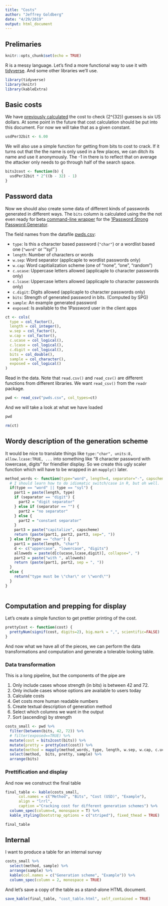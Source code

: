 ```yaml
---
title: "Costs"
author: "Jeffrey Goldberg"
date: "4/29/2019"
output: html_document
---
```


## Prelimaries

```r
knitr::opts_chunk$set(echo = TRUE)
```

R is a messy language. Let's find a more functional way to use it with [tidyverse](https://www.tidyverse.org). And some other libraries we'll use.

```r
library(tidyverse)
library(knitr)
library(kableExtra)
```
## Basic costs

We have [previously calculated](https://discussions.agilebits.com/discussion/comment/470503/#Comment_470503) the cost to check \(2^{32}\) guesses is six US dollars. At some point in the future that cost calculation should be put into this document. For now we will take that as a given constant.

```r
usdPer32bit <- 6.00
```

We will also use a simple function for getting from bits to cost to crack. If it turns out that the the name is only used in a few places, we can ditch its name and use it anonymously. The -1 in there is to reflect that on average the attacker only needs to go through half of the search space.

```r
bits2cost <- function(b) {
  usdPer32bit * 2^((b - 32) - 1)
}
```

## Password data

Now we should also create some data of different kinds of passwords generated in different ways. The `bits` column is calculated using the the not even ready for beta [command-line wrapper](https://github.com/1Password/spg/tree/master/cmd/opgen) for the [1Password Strong Password Generator](https://github.com/1Password/spg "Github: 1Password SPG").

The field names from the datafile [pwds.csv](./pwds.csv):

- `type`: Is this a character based password (`"char"`) or a wordlist based one (`"word"` or '"syl"`)
- `length`: Number of characters or words
- `w.sep`: Word separator (applicaple to wordlist passwords only)
- `w.cap`: Word capitialization scheme (one of "none", "one", "random")
- `c.ucase`: Uppercase letters allowed (applicaple to character passwords only)
- `c.lcase`: Uppercase letters allowed (applicaple to character passwords only)
- `c.digit`: Digits allowed (applicaple to character passwords only)
- `bits`: Strength of generated password in bits. (Computed by SPG)
- `sample`: An example generated password
- `exposed`: Is available to the 1Password user in the client apps

```r
ct <- cols(
  type = col_factor(),
  length = col_integer(),
  w.sep = col_factor(),
  w.cap = col_factor(),
  c.ucase = col_logical(),
  c.lcase = col_logical(),
  c.digit = col_logical(),
  bits = col_double(),
  sample = col_character(),
  exposed = col_logical()
)
```

Read in the data. Note that `read.csv()` and `read_csv()` are different functions from different libraries. We want `read_csv()` from the `readr` package.
```r
pwd <- read_csv("pwds.csv", col_types=ct)
```

And we will take a look at what we have loaded

```r
pwd
```

```r
rm(ct)
```

## Wordy description of the generation scheme

It would be nice to translate things like `type:"char", units:8, allow.lcase:TRUE, ...` into something like "8 character password with lowercase, digits" for friendlier display. So we create this ugly scaler function which will have to be wrapped in an `mapply()` later.

```r
method_words <- function(type="word", length=4, separator="-", capscheme="none", ucase=TRUE, lcase=TRUE, digit=TRUE) {
  # I should learn how to do idiomatic switch/case in R, but oh well.
  if(type == "word" || type == "syl") {
    part1 = paste(length, type)
    if (separator == "digit") {
      part2 = "digit separator"
    } else if (separator == "") {
      part2 = "no separator"
    } else {
      part2 = "constant separator"
    }
    part3 = paste("capitalize", capscheme)
    return (paste(part1, part2, part3, sep=", "))
  } else if(type == "char") {
    part1 = paste(length, "char")
    d <- c("uppercase", "lowercase", "digits")
    alloweds = paste(d[c(ucase,lcase,digit)], collapse=", ")
    part2 = paste("with ", alloweds)
    return (paste(part1, part2, sep = ", "))
  }
  else {
    return("type must be \"char\" or \"word\"")
  }
}
 
```

## Computation and prepping for display

Let's create a simple function to get prettier printing of the cost. 
```r
prettyCost <- function(cost) {
  prettyNum(signif(cost, digits=2), big.mark = ",", scientific=FALSE)
}
```

And now what we have all of the pieces, we can perform the data transformations and computation and generate a tolerable looking table.

### Data transformation

This is a long pipeline, but the components of the pipe are

1. Only include cases whose strength (in bits) is between 42 and 72.
2. Only include cases whose options are available to users today
2. Calculate costs
3. Get costs more human readable numbers
4. Create textual description of generation method
4. Select which columns we want in the output
5. Sort (ascending) by strength

```r
costs_small <- pwd %>% 
  filter(between(bits, 42, 72)) %>%
  # filter(exposed==TRUE) %>%
  mutate(cost = bits2cost(bits)) %>%
  mutate(pretty = prettyCost(cost)) %>%
  mutate(method = mapply(method_words, type, length, w.sep, w.cap, c.ucase, c.lcase, c.digit)) %>%
  select(method,  bits, pretty, sample) %>%
  arrange(bits)
```

### Prettification and display

And now we construct the final table
```r
final_table <- kable(costs_small,
      col.names = c("Method", "Bits", "Cost (USD)", "Example"),
      align = "lrrl",
      caption ="Cracking cost for different generation schemes") %>%
  column_spec(column=4, monospace = T) %>%
  kable_styling(bootstrap_options = c("striped"), fixed_thead = TRUE)
```

```r
final_table
```

## Internal

I want to produce a table for an internal survay

```r
costs_small %>%
  select(method, sample) %>%
  arrange(sample) %>%
  kable(col.names = c("Generation scheme", "Example")) %>%
  column_spec(column = 2, monospace = TRUE)
```

And let's save a copy of the table as a stand-alone HTML document.
```r
save_kable(final_table, "cost_table.html", self_contained = TRUE)
```